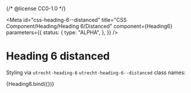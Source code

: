 {/* @license CC0-1.0 */}



<Meta
  id="css-heading-6--distanced"
  title="CSS Component/Heading/Heading 6/Distanced"
  component={Heading6}
  parameters={{
    status: {
      type: "ALPHA",
    },
  }}
/>

# Heading 6 distanced

Styling via `utrecht-heading-6` `utrecht-heading-6--distanced` class names:

<Canvas>
  <Story
    name="Distanced"
    args={{
      ...exampleArgs,
      distanced: true,
    }}
  >
    {Heading6.bind({})}
  </Story>
</Canvas>
